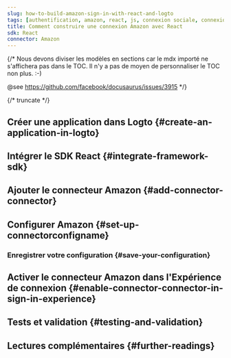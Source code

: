 ```yaml
---
slug: how-to-build-amazon-sign-in-with-react-and-logto
tags: [authentification, amazon, react, js, connexion sociale, connexion, login]
title: Comment construire une connexion Amazon avec React
sdk: React
connector: Amazon
---
```


{/*
  Nous devons diviser les modèles en sections car le mdx importé ne s'affichera pas dans le TOC.
  Il n'y a pas de moyen de personnaliser le TOC non plus. :-)

  @see https://github.com/facebook/docusaurus/issues/3915
*/}




{/* truncate */}

<Intro connector={connector} sdk="React" link="https://reactjs.org" />

## Créer une application dans Logto \{#create-an-application-in-logto}

<CreateApplication type="Single page app" framework="React" />

## Intégrer le SDK React \{#integrate-framework-sdk}

<IntegrateSdk />

## Ajouter le connecteur Amazon \{#add-connector-connector}

<AddSocialConnector connector={connector} framework="React" />

## Configurer Amazon \{#set-up-connectorconfigname}

<ConnectorGuide />

### Enregistrer votre configuration \{#save-your-configuration}

<SaveYourConfiguration connector={connector} />

## Activer le connecteur Amazon dans l'Expérience de connexion \{#enable-connector-connector-in-sign-in-experience}

<EnableSocialConnector connector={connector} />

## Tests et validation \{#testing-and-validation}

<TestingAndValidation connector={connector} sdk="React" />

## Lectures complémentaires \{#further-readings}

<FurtherReadings />